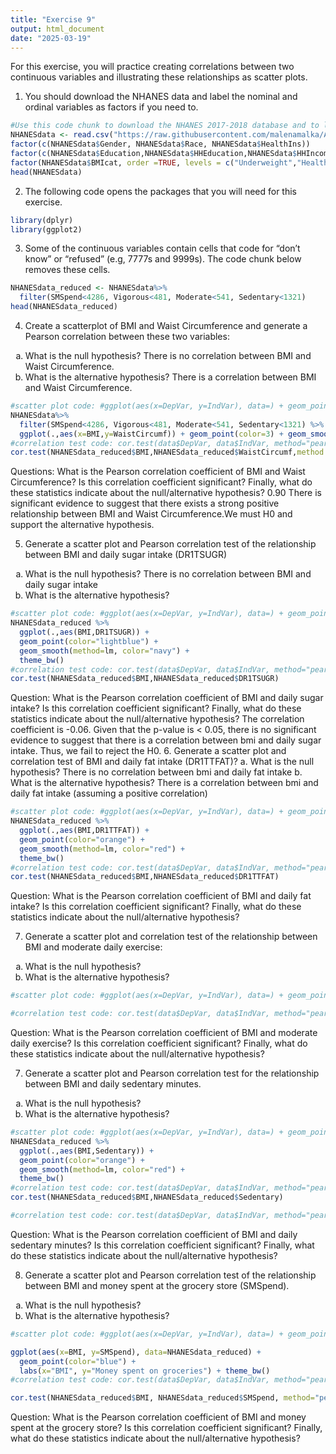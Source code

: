 ```yaml
---
title: "Exercise 9"
output: html_document
date: "2025-03-19"
---
```

For this exercise, you will practice creating correlations between two continuous variables and illustrating these relationships as scatter plots.

1. You should download the NHANES data and label the nominal and ordinal variables as factors if you need to.
```r
#Use this code chunk to download the NHANES 2017-2018 database and to label the nominal and ordinal variables as factor variables (if necessary):
NHANESdata <- read.csv("https://raw.githubusercontent.com/malenamalka/ANTH241-SP25/refs/heads/main/data/NHANES2017-28")
factor(c(NHANESdata$Gender, NHANESdata$Race, NHANESdata$HealthIns))
factor(c(NHANESdata$Education,NHANESdata$HHEducation,NHANESdata$HHIncome,NHANESdata$FeelBad,NHANESdata$HHFoodSec),order=TRUE)
factor(NHANESdata$BMIcat, order =TRUE, levels = c("Underweight","Healthy","Overweight","Obese"))
head(NHANESdata)
```

2. The following code opens the packages that you will need for this exercise.
```r
library(dplyr)
library(ggplot2)
```

3. Some of the continuous variables contain cells that code for "don't know" or "refused" (e.g, 7777s and 9999s). The code chunk below removes these cells.
```r
NHANESdata_reduced <- NHANESdata%>%
  filter(SMSpend<4286, Vigorous<481, Moderate<541, Sedentary<1321)
head(NHANESdata_reduced)
```

4. Create a scatterplot of BMI and Waist Circumference and generate a Pearson correlation between these two variables:
a. What is the null hypothesis?
There is no correlation between BMI and Waist Circumference.
b. What is the alternative hypothesis?
There is a correlation between BMI and Waist Circumference.
```r
#scatter plot code: #ggplot(aes(x=DepVar, y=IndVar), data=) + geom_point(color="") + geom_smooth(method=lm, color="") + labs(x="", y="") + theme_bw()
NHANESdata%>%
  filter(SMSpend<4286, Vigorous<481, Moderate<541, Sedentary<1321) %>% 
  ggplot(.,aes(x=BMI,y=WaistCircumf)) + geom_point(color=3) + geom_smooth(method=lm) +theme_bw()
#correlation test code: cor.test(data$DepVar, data$IndVar, method="pearson")
cor.test(NHANESdata_reduced$BMI,NHANESdata_reduced$WaistCircumf,method = 'pearson')
```
Questions: What is the Pearson correlation coefficient of BMI and Waist Circumference? Is this correlation coefficient significant? Finally, what do these statistics indicate about the null/alternative hypothesis?
0.90 There is significant evidence to suggest that there exists a strong positive relationship between BMI and Waist Circumference.We must H0 and support the alternative hypothesis.

5. Generate a scatter plot and Pearson correlation test of the relationship between BMI and daily sugar intake (DR1TSUGR)
a. What is the null hypothesis?
There is no correlation between BMI and daily sugar intake
b. What is the alternative hypothesis?
```r
#scatter plot code: #ggplot(aes(x=DepVar, y=IndVar), data=) + geom_point(color="") + geom_smooth(method=lm, color="") + labs(x="", y="") + theme_bw()
NHANESdata_reduced %>% 
  ggplot(.,aes(BMI,DR1TSUGR)) +
  geom_point(color="lightblue") +
  geom_smooth(method=lm, color="navy") +
  theme_bw()
#correlation test code: cor.test(data$DepVar, data$IndVar, method="pearson")
cor.test(NHANESdata_reduced$BMI,NHANESdata_reduced$DR1TSUGR)
```
Question: What is the Pearson correlation coefficient of BMI and daily sugar intake? Is this correlation coefficient significant? Finally, what do these statistics indicate about the null/alternative hypothesis? 
The correlation coefficient is -0.06. Given that the p-value is < 0.05, there is no significant evidence to suggest that there is a correlation between bmi and daily sugar intake. Thus, we fail to reject the H0.
6. Generate a scatter plot and correlation test of BMI and daily fat intake (DR1TTFAT)?
a. What is the null hypothesis?
There is no correlation between bmi and daily fat intake
b. What is the alternative hypothesis?
There is a correlation between bmi and daily fat intake (assuming a positive correlation)
```r
#scatter plot code: #ggplot(aes(x=DepVar, y=IndVar), data=) + geom_point(color="") + geom_smooth(method=lm, color="") + labs(x="", y="") + theme_bw()
NHANESdata_reduced %>% 
  ggplot(.,aes(BMI,DR1TTFAT)) +
  geom_point(color="orange") +
  geom_smooth(method=lm, color="red") +
  theme_bw()
#correlation test code: cor.test(data$DepVar, data$IndVar, method="pearson")
cor.test(NHANESdata_reduced$BMI,NHANESdata_reduced$DR1TTFAT)

```
Question: What is the Pearson correlation coefficient of BMI and daily fat intake? Is this correlation coefficient significant? Finally, what do these statistics indicate about the null/alternative hypothesis?

7. Generate a scatter plot and correlation test of the relationship between BMI and moderate daily exercise:
a. What is the null hypothesis?
b. What is the alternative hypothesis?
```r
#scatter plot code: #ggplot(aes(x=DepVar, y=IndVar), data=) + geom_point(color="") + geom_smooth(method=lm, color="") + labs(x="", y="") + theme_bw()

#correlation test code: cor.test(data$DepVar, data$IndVar, method="pearson")

```
Question: What is the Pearson correlation coefficient of BMI and moderate daily exercise? Is this correlation coefficient significant? Finally, what do these statistics indicate about the null/alternative hypothesis?

7. Generate a scatter plot and Pearson correlation test for the relationship between BMI and daily sedentary minutes.
a. What is the null hypothesis?
b. What is the alternative hypothesis?
```r
#scatter plot code: #ggplot(aes(x=DepVar, y=IndVar), data=) + geom_point(color="") + geom_smooth(method=lm, color="") + labs(x="", y="") + theme_bw()
NHANESdata_reduced %>% 
  ggplot(.,aes(BMI,Sedentary)) +
  geom_point(color="orange") +
  geom_smooth(method=lm, color="red") +
  theme_bw()
#correlation test code: cor.test(data$DepVar, data$IndVar, method="pearson")
cor.test(NHANESdata_reduced$BMI,NHANESdata_reduced$Sedentary)

#correlation test code: cor.test(data$DepVar, data$IndVar, method="pearson")

```
Question: What is the Pearson correlation coefficient of BMI and daily sedentary minutes? Is this correlation coefficient significant? Finally, what do these statistics indicate about the null/alternative hypothesis?

8. Generate a scatter plot and Pearson correlation test of the relationship between BMI and money spent at the grocery store (SMSpend).
a. What is the null hypothesis?
b. What is the alternative hypothesis?
```r
#scatter plot code: #ggplot(aes(x=DepVar, y=IndVar), data=) + geom_point(color="") + geom_smooth(method=lm, color="") + labs(x="", y="") + theme_bw()

ggplot(aes(x=BMI, y=SMSpend), data=NHANESdata_reduced) +
  geom_point(color="blue") +
  labs(x="BMI", y="Money spent on groceries") + theme_bw()
#correlation test code: cor.test(data$DepVar, data$IndVar, method="pearson")

cor.test(NHANESdata_reduced$BMI, NHANESdata_reduced$SMSpend, method="pearson")
```
Question: What is the Pearson correlation coefficient of BMI and money spent at the grocery store? Is this correlation coefficient significant? Finally, what do these statistics indicate about the null/alternative hypothesis?

